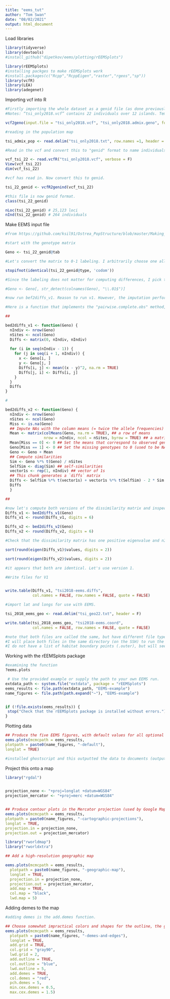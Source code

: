 ```yaml
---
title: "eems_tut"
author: "Tom Swan"
date: "08/02/2021"
output: html_document
---
```


Load libraries
```r

library(tidyverse)
library(devtools)
#install_github("dipetkov/eems/plotting/rEEMSplots")

library(rEEMSplots)
#installing packges to make rEEMSplots work
#install.packages(c("Rcpp","RcppEigen","raster","rgeos","sp"))
library(vcfR)
library(LEA)
library(adegenet)
```

Importing vcf into R
```r
#Firstly importing the whole dataset as a genid file (as done previously for snmf)
#Notes: “tsi_only2018.vcf” contains 22 individuals over 12 islands. Temporal sampling of Masig-2019 is excluded in this analysis.

vcf2geno(input.file = "tsi_only2018.vcf", "tsi_only2018.admix.geno", force = T)

#reading in the population map

tsi_admix_pop <- read.delim("tsi_only2018.txt", row.names =1, header = F)

#Read in the vcf and convert this to "genid" format to name individuals (indNames function) for sNMF individual bar plots.

vcf_tsi_22 <- read.vcfR("tsi_only2018.vcf", verbose = F)
View(vcf_tsi_22)
dim(vcf_tsi_22)

#vcf has read in. Now convert this to genid.

tsi_22_genid <- vcfR2genind(vcf_tsi_22)

#this file is now genid format.
class(tsi_22_genid)

nLoc(tsi_22_genid) # 25,123 loci
nInd(tsi_22_genid) # 264 individuals
```
Make EEMS input file
```r
#from https://github.com/ksil91/Ostrea_PopStructure/blob/master/Making_Files/MakingFilesR.ipynb and https://github.com/dipetkov/eems/tree/master/str2diffs

#start with the genotype matrix

Geno <- tsi_22_genid@tab

#Let's convert the matrix to 0-1 labeling. I arbitrarily choose one allele to be the "derived" allele and, for each individual, count how many copies of the derived allele it carries. This is very easy if the tab matrix is of type "codom".

stopifnot(identical(tsi_22_genid@type, 'codom'))

#Since the labeling does not matter for computing differences, I pick the second allele to label as the "derived" allele. That is, I pick all loci whose name ends with .01.

#Geno <- Geno[, str_detect(colnames(Geno), "\\.01$")]

#now run bef2diffs_v1. Reason to run v1. However, the imputation performed by bed2diffs_v2 would not be appropriate if genotypes are not missing at random. Therefore, rather than using bed2diffs_v2, it would be better to clean the data beforehand and to remove SNPs with high missingness, as it is usually done before any analysis of population structure. And then use bed2diffs_v1.

#Here is a function that implements the "pairwise.complete.obs" method, which corresponds to bed2diffs-v1. The straightforward implementation uses a double loop, so would be slow if the sample size is large.

##

bed2diffs_v1 <- function(Geno) {
  nIndiv <- nrow(Geno)
  nSites <- ncol(Geno)
  Diffs <- matrix(0, nIndiv, nIndiv)
  
  for (i in seq(nIndiv - 1)) {
    for (j in seq(i + 1, nIndiv)) {
      x <- Geno[i, ]
      y <- Geno[j, ]
      Diffs[i, j] <- mean((x - y)^2, na.rm = TRUE)
      Diffs[j, i] <- Diffs[i, j]
    }
  }
  Diffs
}

#

bed2diffs_v2 <- function(Geno) {
  nIndiv <- nrow(Geno)
  nSites <- ncol(Geno)
  Miss <- is.na(Geno)
  ## Impute NAs with the column means (= twice the allele frequencies)
  Mean <- matrix(colMeans(Geno, na.rm = TRUE), ## a row of means
                 nrow = nIndiv, ncol = nSites, byrow = TRUE) ## a matrix with nIndiv identical rows of means
  Mean[Miss == 0] <- 0 ## Set the means that correspond to observed genotypes to 0
  Geno[Miss == 1] <- 0 ## Set the missing genotypes to 0 (used to be NA) 
  Geno <- Geno + Mean
  ## Compute similarities
  Sim <- Geno %*% t(Geno) / nSites
  SelfSim <- diag(Sim) ## self-similarities
  vector1s <- rep(1, nIndiv) ## vector of 1s
  ## This chunk generates a `diffs` matrix
  Diffs <- SelfSim %*% t(vector1s) + vector1s %*% t(SelfSim) - 2 * Sim
  Diffs
  }

##

#now let's compute both versions of the dissimilarity matrix and inspect the eigenvalues.
Diffs_v1 <- bed2diffs_v1(Geno)
Diffs_v1 <- round(Diffs_v1, digits = 6)

Diffs_v2 <- bed2diffs_v2(Geno)
Diffs_v2 <- round(Diffs_v2, digits = 6)

#Check that the dissimilarity matrix has one positive eigenvalue and nIndiv-1 negative eigenvalues, as required by a full-rank Euclidean distance matrix.

sort(round(eigen(Diffs_v1)$values, digits = 2))

sort(round(eigen(Diffs_v2)$values, digits = 2))

#it appears that both are identical. Let's use version 1. 

#Write files for V1


write.table(Diffs_v1, "tsi2018-eems.diffs", 
            col.names = FALSE, row.names = FALSE, quote = FALSE)

```

```r
#import lat and longs for use with EEMS.

tsi_2018_eems_geo <- read.delim("tsi_geo22.txt", header = F)

write.table(tsi_2018_eems_geo, "tsi2018-eems.coord",
            col.names = FALSE, row.names = FALSE, quote = FALSE)

#note that both files are called the same, but have different file types (.diffs, .coord).
#I will place both files in the same directory (on the SSH) to run the eems.
#I do not have a list of habitat boundary points (.outer), but will see if this can run. 


```

Working with the rEEMSplots package
```r
#examining the function
?eems.plots

 # Use the provided example or supply the path to your own EEMS run.
extdata_path <- system.file("extdata", package = "rEEMSplots")
eems_results <- file.path(extdata_path, "EEMS-example")
name_figures <- file.path(path.expand("~"), "EEMS-example")


if (!file.exists(eems_results)) {
 stop("Check that the rEEMSplots package is installed without errors.")
}

```

Plotting data
```r
## Produce the five EEMS figures, with default values for all optional parameters.
eems.plots(mcmcpath = eems_results,
plotpath = paste0(name_figures, "-default"),
longlat = TRUE)

#installed ghostscript and this outputted the data to documents (outputted files ended in downloads folder. I moved this to this R Project). 

```

Project this onto a map

```r
library("rgdal")


projection_none <- "+proj=longlat +datum=WGS84"
projection_mercator <- "+proj=merc +datum=WGS84"


## Produce contour plots in the Mercator projection (used by Google Maps)
eems.plots(mcmcpath = eems_results,
plotpath = paste0(name_figures, "-cartographic-projections"),
longlat = TRUE,
projection.in = projection_none,
projection.out = projection_mercator)

```

```r
library("rworldmap")
library("rworldxtra")

## Add a high-resolution geographic map

eems.plots(mcmcpath = eems_results,
  plotpath = paste0(name_figures, "-geographic-map"),
  longlat = TRUE,
  projection.in = projection_none,
  projection.out = projection_mercator,
  add.map = TRUE,
  col.map = "black",
  lwd.map = 5)

```
Adding demes to the map
```r

#adding demes is the add.demes function. 

## Choose somewhat impractical colors and shapes for the outline, the grid and the demes.
eems.plots(mcmcpath = eems_results,
  plotpath = paste0(name_figures, "-demes-and-edges"),
  longlat = TRUE,
  add.grid = TRUE,
  col.grid = "gray90",
  lwd.grid = 2,
  add.outline = TRUE,
  col.outline = "blue",
  lwd.outline = 5,
  add.demes = TRUE,
  col.demes = "red",
  pch.demes = 5,
  min.cex.demes = 0.5,
  max.cex.demes = 1.5)

```

